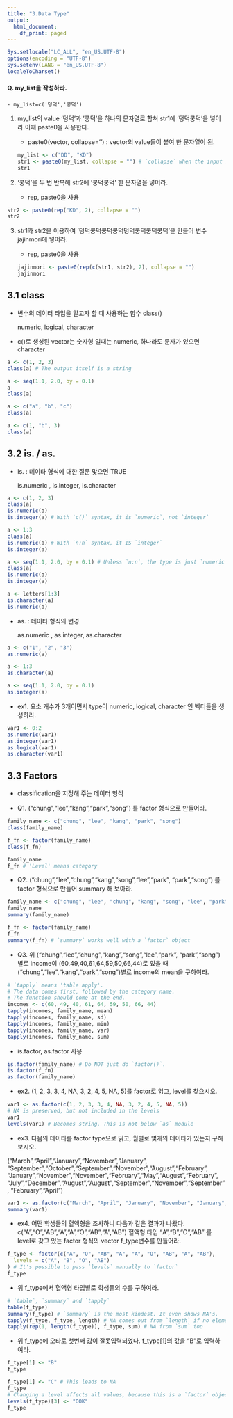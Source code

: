 ```yaml
---
title: "3.Data Type"
output:
  html_document:
    df_print: paged
---
```

```r
Sys.setlocale("LC_ALL", "en_US.UTF-8")
options(encoding = "UTF-8")
Sys.setenv(LANG = "en_US.UTF-8")
localeToCharset()
```
#### Q.  my_list을 작성하라.
 
    - my_list=c('덩덕','쿵덕')
    
(1) my_list의 value '덩덕'과 '쿵덕'을 하나의 문자열로 합쳐 str1에 '덩덕쿵덕'을 넣어라.이때 paste0을 사용한다. 
 
    - paste0(vector, collapse='') : vector의 value들이 붙여 한 문자열이 됨.
```r
my_list <- c("DD", "KD")
str1 <- paste0(my_list, collapse = "") # `collapse` when the input is a vector
str1
```

(2) '쿵덕'을 두 번 반복해 str2에 '쿵덕쿵덕' 한 문자열을 넣어라. 

    - rep, paste0을 사용
   
```r
str2 <- paste0(rep("KD", 2), collapse = "")
str2
```

(3) str1과 str2을 이용하여 '덩덕쿵덕쿵덕쿵덕덩덕쿵덕쿵덕쿵덕'을 만들어 변수 jajinmori에 넣어라. 

    - rep, paste0을 사용
```r
jajinmori <- paste0(rep(c(str1, str2), 2), collapse = "")
jajinmori
```


## 3.1 class  

- 변수의 데이터 타입을 알고자 할 때 사용하는 함수 class()
  
  numeric, logical, character
  
- c()로 생성된 vector는 숫자형 일때는 numeric, 하나라도 문자가 있으면 character
 
```r
a <- c(1, 2, 3)
class(a) # The output itself is a string

a <- seq(1.1, 2.0, by = 0.1)
a
class(a)
```

```r
a <- c("a", "b", "c")
class(a)

a <- c(1, "b", 3)
class(a)
```

## 3.2 is. / as.

- is. : 데이타 형식에 대한 질문 맞으면 TRUE

  is.numeric , is.integer, is.character 
  

```r
a <- c(1, 2, 3)
class(a)
is.numeric(a)
is.integer(a) # With `c()` syntax, it is `numeric`, not `integer`

a <- 1:3
class(a)
is.numeric(a) # With `n:n` syntax, it IS `integer`
is.integer(a)
```

```r
a <- seq(1.1, 2.0, by = 0.1) # Unless `n:n`, the type is just `numeric`
class(a)
is.numeric(a)
is.integer(a)

a <- letters[1:3]
is.character(a)
is.numeric(a)
```

- as. : 데이타 형식의 변경

  as.numeric , as.integer, as.character 


```r
a <- c("1", "2", "3")
as.numeric(a)

a <- 1:3
as.character(a)

a <- seq(1.1, 2.0, by = 0.1)
as.integer(a)
```

- ex1. 요소 개수가 3개이면서 type이 numeric, logical, character 인 벡터들을 생성하라.

```r
var1 <- 0:2
as.numeric(var1)
as.integer(var1)
as.logical(var1)
as.character(var1)
```
 
## 3.3 Factors

- classification을 지정해 주는 데이터 형식

- Q1. ("chung","lee","kang","park","song") 를 factor 형식으로 만들어라.

```r
family_name <- c("chung", "lee", "kang", "park", "song")
class(family_name)

f_fn <- factor(family_name)
class(f_fn)

family_name
f_fn # 'Level' means category
```

- Q2. ("chung","lee","chung","kang","song","lee","park", "park","song") 를 factor 형식으로 만들어 summary 해 보아라.

```r
family_name <- c("chung", "lee", "chung", "kang", "song", "lee", "park", "park", "song")
family_name
summary(family_name)

f_fn <- factor(family_name)
f_fn
summary(f_fn) # `summary` works well with a `factor` object
```

- Q3. 위 ("chung","lee","chung","kang","song","lee","park", "park","song")별로 income이 (60,49,40,61,64,59,50,66,44)로 있을 때 ("chung","lee","kang","park","song")별로 income의 mean을 구하여라.

```r
# `tapply` means 'table apply'.
# The data comes first, followed by the category name.
# The function should come at the end.
incomes <- c(60, 49, 40, 61, 64, 59, 50, 66, 44)
tapply(incomes, family_name, mean)
tapply(incomes, family_name, sd)
tapply(incomes, family_name, min)
tapply(incomes, family_name, var)
tapply(incomes, family_name, sum)
```

- is.factor, as.factor 사용 

```r
is.factor(family_name) # Do NOT just do `factor()`.
is.factor(f_fn)
as.factor(family_name)
```

- ex2. (1, 2, 3, 3, 4, NA, 3, 2, 4, 5, NA, 5)를 factor로 읽고, level를 찾으시오. 


```r
var1 <- as.factor(c(1, 2, 3, 3, 4, NA, 3, 2, 4, 5, NA, 5))
# NA is preserved, but not included in the levels
var1
levels(var1) # Becomes string. This is not below `as` module
```

- ex3. 다음의 데이타를 factor type으로 읽고, 월별로 몇개의 데이타가 있는지 구해보시오. 

 ("March","April","January","November","January", "September","October","September","November","August","February", "January","November","November","February","May","August","February", "July","December","August","August","September","November","September", "February","April")


```r
var1 <- as.factor(c("March", "April", "January", "November", "January", "September", "October", "September", "November", "August", "February", "January", "November", "November", "February", "May", "August", "February", "July", "December", "August", "August", "September", "November", "September", "February", "April"))
summary(var1)
```
- ex4. 어떤 학생들의 혈액형을 조사하니 다음과 같은 결과가 나왔다. 
c("A","O","AB","A","A","O","AB","A","AB")
혈액형 타입 "A","B","O","AB" 를 level로 갖고 있는 factor 형식의 vector f_type변수를 만들어라. 

```r
f_type <- factor(c("A", "O", "AB", "A", "A", "O", "AB", "A", "AB"),
  levels = c("A", "B", "O", "AB")
) # It's possible to pass `levels` manually to `factor`
f_type
```
- 위 f_type에서 혈액형 타입별로 학생들의 수를 구하여라.

```r
# `table`, `summary` and `tapply`
table(f_type)
summary(f_type) # `summary` is the most kindest. It even shows NA's.
tapply(f_type, f_type, length) # NA comes out from `length` if no elements
tapply(rep(1, length(f_type)), f_type, sum) # NA from `sum` too
```
- 위 f_type에 오타로 첫번째 값이 잘못입력되었다.  f_type[1]의 값을 "B"로 입력하여라.

```r
f_type[1] <- "B"
f_type
```

```r
f_type[1] <- "C" # This leads to NA
f_type
# Changing a level affects all values, because this is a `factor` object
levels(f_type)[3] <- "OOK"
f_type
```

